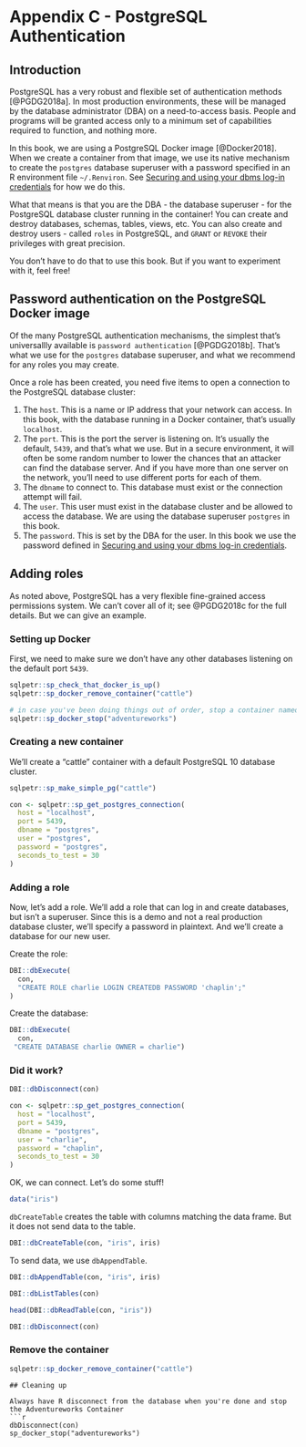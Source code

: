 # Appendix C - PostgreSQL Authentication {#chapter_appendix-postresql-authentication}

## Introduction
PostgreSQL has a very robust and flexible set of authentication methods [@PGDG2018a]. In most production environments, these will be managed by the database administrator (DBA) on a need-to-access basis. People and programs will be granted access only to a minimum set of capabilities required to function, and nothing more.

In this book, we are using a PostgreSQL Docker image [@Docker2018]. When we create a container from that image, we use its native mechanism to create the `postgres` database superuser with a password specified in an R environment file `~/.Renviron`. See [Securing and using your dbms log-in credentials](#chapter_dbms-login-credentials) for how we do this.

What that means is that you are the DBA - the database superuser - for the PostgreSQL database cluster running in the container! You can create and destroy databases, schemas, tables, views, etc. You can also create and destroy users - called `roles` in PostgreSQL, and `GRANT` or `REVOKE` their privileges with great precision.

You don't have to do that to use this book. But if you want to experiment with it, feel free!

## Password authentication on the PostgreSQL Docker image
Of the many PostgreSQL authentication mechanisms, the simplest that's universallly available is `password authentication` [@PGDG2018b]. That's what we use for the `postgres` database superuser, and what we recommend for any roles you may create.

Once a role has been created, you need five items to open a connection to the PostgreSQL database cluster:

1. The `host`. This is a name or IP address that your network can access. In this book, with the database running in a Docker container, that's usually `localhost`.
2. The `port`. This is the port the server is listening on. It's usually the default, `5439`, and that's what we use. But in a secure environment, it will often be some random number to lower the chances that an attacker can find the database server. And if you have more than one server on the network, you'll need to use different ports for each of them.
3. The `dbname` to connect to. This database must exist or the connection attempt will fail.
4. The `user`. This user must exist in the database cluster and be allowed to access the database. We are using the database superuser `postgres` in this book.
5. The `password`. This is set by the DBA for the user. In this book we use the password defined in [Securing and using your dbms log-in credentials](#chapter_dbms-login-credentials).

## Adding roles
As noted above, PostgreSQL has a very flexible fine-grained access permissions system. We can't cover all of it; see @PGDG2018c for the full details. But we can give an example.

### Setting up Docker
First, we need to make sure we don't have any other databases listening on the default port `5439`.

```r
sqlpetr::sp_check_that_docker_is_up()
sqlpetr::sp_docker_remove_container("cattle")

# in case you've been doing things out of order, stop a container named 'adventureworks' if it exists:
sqlpetr::sp_docker_stop("adventureworks")
```

### Creating a new container
We'll create a "cattle" container with a default PostgreSQL 10 database cluster.

```r
sqlpetr::sp_make_simple_pg("cattle")

con <- sqlpetr::sp_get_postgres_connection(
  host = "localhost",
  port = 5439,
  dbname = "postgres",
  user = "postgres",
  password = "postgres",
  seconds_to_test = 30
)
```

### Adding a role
Now, let's add a role. We'll add a role that can log in and create databases, but isn't a superuser. Since this is a demo and not a real production database cluster, we'll specify a password in plaintext. And we'll create a database for our new user.

Create the role:
```r
DBI::dbExecute(
  con,
  "CREATE ROLE charlie LOGIN CREATEDB PASSWORD 'chaplin';"
)
```

Create the database:
```r
DBI::dbExecute(
  con,
 "CREATE DATABASE charlie OWNER = charlie")

```

### Did it work?
```r
DBI::dbDisconnect(con)

con <- sqlpetr::sp_get_postgres_connection(
  host = "localhost",
  port = 5439,
  dbname = "postgres",
  user = "charlie",
  password = "chaplin",
  seconds_to_test = 30
)

```

OK, we can connect. Let's do some stuff!
```r
data("iris")
```
`dbCreateTable` creates the table with columns matching the data frame. But it does not send data to the table.
```r
DBI::dbCreateTable(con, "iris", iris)
```
To send data, we use `dbAppendTable`.
```r
DBI::dbAppendTable(con, "iris", iris)

DBI::dbListTables(con)

head(DBI::dbReadTable(con, "iris"))

DBI::dbDisconnect(con)
```

### Remove the container
```r
sqlpetr::sp_docker_remove_container("cattle")
```

```
## Cleaning up

Always have R disconnect from the database when you're done and stop the Adventureworks Container
```r

dbDisconnect(con)
sp_docker_stop("adventureworks")

```
